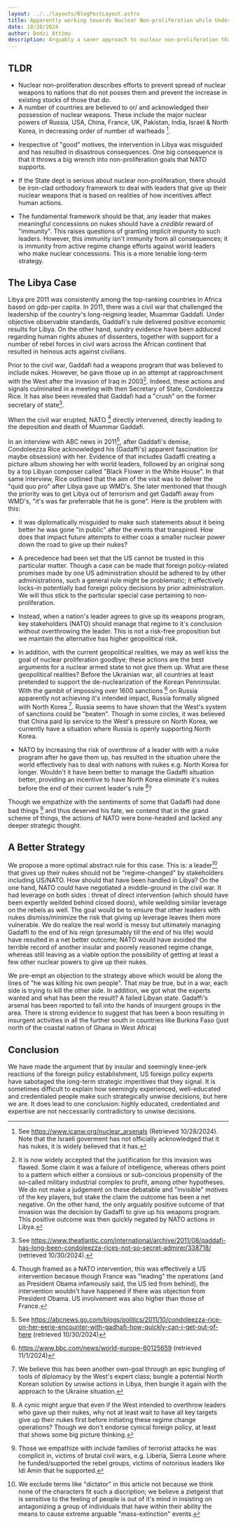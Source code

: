```yaml
---
layout: ../../layouts/BlogPostLayout.astro
title: Apparently working towards Nuclear Non-proliferation while Undermining it.
date: 10/28/2024
author: Dodzi Attimu
description: Arguably a saner approach to nuclear non-proliferation than what the experts have utilized so far
---
```


## TLDR
- Nuclear non-proliferation describes efforts to prevent spread of nuclear weapons to nations that do not posses them and prevent the increase in existing stocks of those that do.
- A number of countries are believed to or/
and acknowledged their possession of nuclear weapons. These include the major nuclear powers of Russia, USA, China, France, UK, Pakistan, India, Israel & North Korea, in decreasing order of number of warheads [^is-nukes].

[^is-nukes]: See https://www.icanw.org/nuclear_arsenals (Retrieved 10/28/2024). Note that the Israeli goverment has not officially acknowledged that it has nukes, it is widely believed that it has.

- Irespective of "good" motives, the intervention in Libya was misguided and has resulted in disastrous consequences. One big consequence is that it throws a big wrench into non-proliferation goals that NATO supports.

- If the State dept is serious about nuclear non-proliferation, there should be iron-clad orthodoxy framework to deal with leaders that give up their nuclear weapons that is based on realities of how incentives affect human actions.

- The fundamental framework should be that, any leader that makes meaningful concessions on nukes should have a _credible_ reward of "immunity". This raises questions of granting implicit impunity to such leaders. However, this immunity isn't immunity from all consequences; it is immunity from active regime change efforts against world leaders who make nuclear concessions. This is a more tenable long-term strategy.


## The Libya Case
Libya pre 2011 was consistently among the top-ranking countries in Africa based on gdp-per capita. In 2011, there was a civil war that challenged the leadership of the country's long-reigning leader, Muammar Gaddafi. Under objective observable standards, Gaddafi's rule delivered positive economic results for Libya. On the other hand, sundry evidence have been adduced regarding human rights abuses of dissenters, together with support for a number of rebel forces in civil wars across the African continent that resulted in heinous acts against civilians.

Prior to the civil war, Gaddafi had a weapons program that was believed to include nukes. However, he gave those up in an attempt at rapproachment with the West after the invasion of Iraq in 2003[^only-adv]. Indeed, these actions and signals culminated in a meeting with then Secretary of State, Condoleezza Rice. It has also been revealed that Gaddafi had a "crush" on the former secretary of state[^crush].
[^only-adv]: It is now widely accepted that the justification for this invasion was flawed. Some claim it was a failure of intelligence, whereas others point to a pattern which either a consious or sub-concious propensity of the so-called military industrial complex to profit, among other hypotheses. We do not make a judgement on these debatable and "invisible" motives of the key players, but stake the claim the outcome has been a net negative. On the other hand, the only arguably positive outcome of that invasion was the decision by Gadaffi to give up his weapons program. This positive outcome was then quickly negated by NATO actions in Libya.

[^crush]:See https://www.theatlantic.com/international/archive/2011/08/qaddafi-has-long-been-condoleezza-rices-not-so-secret-admirer/338718/ (retrieved 10/30/2024).

When the civil war erupted, NATO [^nato] directly intervened, directly leading to the deposition and death of Muammar Gaddafi. 
[^nato]: Though framed as a NATO intervention, this was effectively a US intervention becasue though France was "leading" the operations (and as President Obama infamously said, the US led from behind), the intervention wouldn't have happened if there was objection from President Obama. US involvement was also higher than those of France. 

In an interview with ABC news in 2011[^abc-int], after Gaddafi's demise, Condoleezza Rice acknowledged his (Gadaffi's) apparent fascination (or maybe obsession) with her. Evidence of that includes Gadaffi creating a picture album showing her with world leaders, followed by an original song by a top Libyan composer called "Black Flower in the White House". In that same interview, Rice outlined that the aim of the visit was to deliver the "quid quo pro" after Libya gave up WMD's. She later mentioned that though the priority was to get Libya out of terrorism and get Gadaffi away from WMD's, "it's was far preferrable that he is gone".
Here is the problem with this:
- It was diplomatically misguided to make such statements about it being better he was gone "in public" after the events that transpired. How does that impact future attempts to either coax a smaller nuclear power down the road to give up their nukes?
- A precedence had been set that the US cannot be trusted in this particular matter. Though a case can be made that foreign policy-related promises made by one US administration should be adhered to by other administrations, such a general rule might be problematic; it effectively locks-in potentially bad foreign policy decisions by prior administration. We will thus stick to the particular special case pertaining to non-proliferation. 
- Instead, when a nation's leader agrees to give up its weapons program, key stakeholders (NATO) should manage that regime to it's conclusion without overthrowing the leader. This is not a risk-free proposition but we maintain the alternative has higher geopolitical risk.
- In addition, with the current geopolitical realities, we may as well kiss the goal of nuclear proliferation goodbye; these actions are the best arguments for a nuclear armed state to not give them up. What are these geopolitical realities? Before the Ukrainian war, all countries at least pretended to support the de-nuclearization of the Korean Penninsular. With the gambit of impossing over 1600 sanctions [^geopol] on Russia apparently not achieving it's intended impact, Russia formally aligned with North Korea [^own-goal]. Russia seems to have shown that the West's system of sanctions could be "beaten". Though in some circles, it was believed that China paid lip service to the West's pressure on North Korea, we currently have a situation where Russia is openly supporting North Korea. 

- NATO by increasing the risk of overthrow of a leader with with a nuke program after he gave them up, has resulted in the situation uhere the world effectively has to deal with nations with nukes e.g. North Korea for longer. Wouldn't it have been better to manage the Gadaffi situation better, providing an incentive to have North Korea eliminate it's nukes before the end of their current leader's rule [^cynic]?

[^geopol]: https://www.bbc.com/news/world-europe-60125659 (retrieved 11/1/2024)
[^cynic]: A cynic might argue that even if the West intended to overthrow leaders who gave up their nukes, why not at least wait to have all key targets give up their nukes first before initiating these regime change operations? Though we don't endorse cynical foreign policy, at least that shows some big picture thinking.

[^abc-int]: See https://abcnews.go.com/blogs/politics/2011/10/condoleezza-rice-on-her-eerie-encounter-with-gadhafi-how-quickly-can-i-get-out-of-here (retrieved 10/30/2024)

Though we empathize with the sentiments of some that Gadaffi had done bad things [^gadaffi-evils] and thus deserved his fate, we contend that in the grand scheme of things, the actions of NATO were bone-headed and lacked any deeper strategic thought. 

[^gadaffi-evils]: Those we empathize with include families of terrorist attacks he was complicit in, victims of brutal civil wars, e.g. Liberia, Sierra Leone where he funded/supported the rebel groups, victims of notorious leaders like Idi Amin that he supported. 

[^own-goal]: We believe this has been another own-goal through an epic bungling of tools of diplomacy by the West's expert class; bungle a potential North Korean solution by unwise actions in Libya, then bungle it again with the approach to the Ukraine situation.[^validity]

## A Better Strategy
We propose a more optimal abstract rule for this case. This is: a leader[^dictator] that gives up their nukes should not be "regime-changed" by stakeholders including US/NATO. How should that have been handled in Libya? On the one hand, NATO could have negotiated a middle-ground in the civil war. It had leverage on both sides : threat of direct intervention (which should have been expertly weilded behind closed doors), while weilding similar leverage on the rebels as well. The goal would be to ensure that other leaders with nukes dismiss/minimize the risk that giving up leverage leaves them more vulnerable. We do realize the real world is messy but ultimately managing Gadaffi to the end of his reign (presumably till the end of his life) would have resulted in a net better outcome; NATO would have avoided the terrible record of another insular and poorely reasoned regime change, whereas still leaving as a viable option the possibility of getting at least a few other nuclear powers to give up their nukes.

We pre-empt an objection to the strategy above which would be along the lines of "he was killing his own people". That may be true, but in a war, each side is trying to kill the other side. In addition, we got what the experts wanted and what has been the result? A failed Libyan state. Gadaffi's arsenal has been reported to fall into the hands of insurgent groups in the area. There is strong evidence to suggest that has been a boon resulting in insurgent activities in all the further south in countries like Burkina Faso (just north of the coastal nation of Ghana in West Africa)


[^dictator]: We exclude terms like "dictator" in this article not because we think none of the characters fit such a discription; we believe a zietgeist that is sensitive to the feeling of people is out of it's mind in insisting on antagonizing a group of individuals that have within their ability the means to cause extreme arguable "mass-extinction" events. 

## Conclusion
We have made the argument that by insular and seemingly knee-jerk reactions of the foreign policy establishment, US foreign policy experts have sabotaged the long-term strategic imperitives that they signal. It is sometimes difficult to explain how seemingly experienced, well-educated and credentialed people make such strategically unwise decisions, but here we are. It does lead to one conclusion: highly educated, credentialed and expertise are not neccessarily contradictory to unwise decisions.

[^validity]: As pertains to Ukraine-Russia, we eschew declarations regarding "democray", "dictatorships", justification of either side's actions etc. Serveral such talk/articles exist on the internet; we don't intend to add to that genre of work. We take a pragmatic posture in addressing the crux of the issues, decisions and implications thereof. In addition, we expect a modicum of intellectual maturity of the reader. This is the acumen to differentiate between a prediction or explanation of an outcome vs an endorsement of said outcome. 

